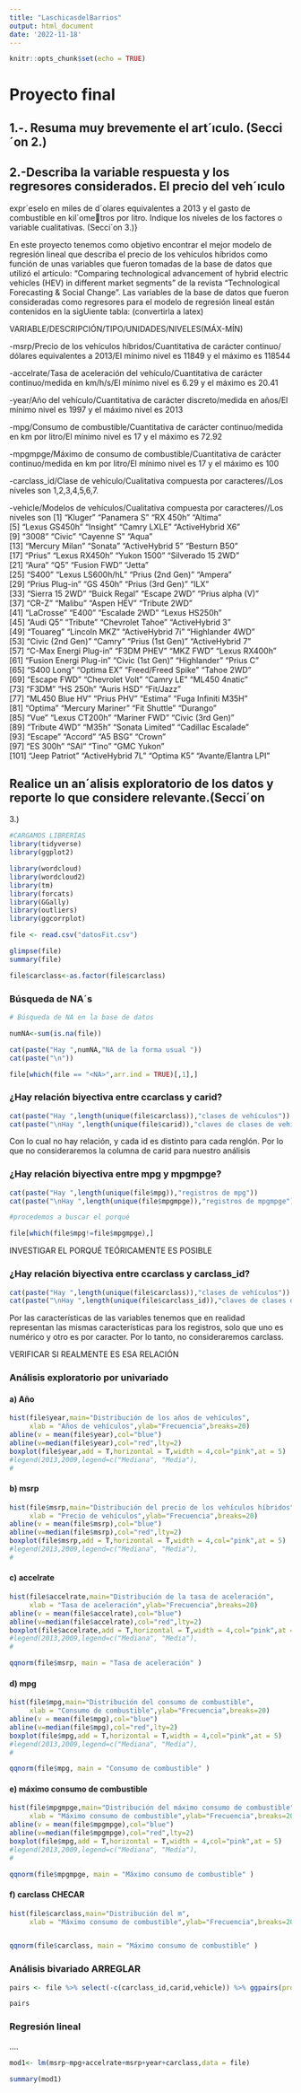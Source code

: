 ---
title: "LaschicasdelBarrios"
output: html_document
date: '2022-11-18'
---

```{r setup, include=FALSE}
knitr::opts_chunk$set(echo = TRUE)
```

# Proyecto final

## 1.-. Resuma muy brevemente el art´ıculo. (Secci´on 2.)

## 2.-Describa la variable respuesta y los regresores considerados. El precio del veh´ıculo
expr´eselo en miles de d´olares equivalentes a 2013 y el gasto de combustible en kil´ometros por litro. Indique los niveles de los factores o variable cualitativas. (Secci´on 3.)}


En este proyecto tenemos como objetivo encontrar el mejor modelo de regresión lineal que describa el precio de los vehículos híbridos como función de unas variables que fueron tomadas de la base de datos que utilizó el artículo: "Comparing technological advancement of hybrid electric
vehicles (HEV) in different market segments" de la revista "Technological Forecasting & Social Change". Las variables de la base de datos que fueron consideradas como regresores para el modelo de regresión lineal están contenidos en la sigUiente tabla: (convertirla a latex)

VARIABLE/DESCRIPCIÓN/TIPO/UNIDADES/NIVELES(MÁX-MÍN)

-msrp/Precio de los vehículos híbridos/Cuantitativa de carácter continuo/ dólares equivalentes a 2013/El mínimo nivel es 11849 y el máximo es 118544

-accelrate/Tasa de aceleración del vehículo/Cuantitativa de carácter continuo/medida en km/h/s/El mínimo nivel es 6.29 y el máximo es 20.41

-year/Año del vehículo/Cuantitativa de carácter discreto/medida en años/El mínimo nivel es 1997 y el máximo nivel es 2013


-mpg/Consumo de combustible/Cuantitativa de carácter continuo/medida en km por litro/El mínimo nivel es 17 y el máximo es 72.92

-mpgmpge/Máximo de consumo de combustible/Cuantitativa de carácter continuo/medida en km por litro/El mínimo nivel es 17 y el máximo es 100

-carclass_id/Clase de vehículo/Cualitativa compuesta por caracteres//Los niveles son 1,2,3,4,5,6,7.

-vehicle/Modelos de vehículos/Cualitativa compuesta por caracteres//Los niveles son 
[1] "Kluger"                "Panamera S"            "RX 450h"               "Altima"               
  [5] "Lexus GS450h"          "Insight"               "Camry LXLE"            "ActiveHybrid X6"      
  [9] "3008"                  "Civic"                 "Cayenne S"             "Aqua"                 
 [13] "Mercury Milan"         "Sonata"                "ActiveHybrid 5"        "Besturn B50  "        
 [17] "Prius"                 "Lexus RX450h"          "Yukon 1500"            "Silverado 15 2WD"     
 [21] "Aura"                  "Q5"                    "Fusion FWD"            "Jetta"                
 [25] "S400"                  "Lexus LS600h/hL"       "Prius (2nd Gen)"       "Ampera"               
 [29] "Prius Plug-in"         "GS 450h"               "Prius (3rd Gen)"       "ILX"                  
 [33] "Sierra 15 2WD"         "Buick Regal"           "Escape 2WD"            "Prius alpha (V)"      
 [37] "CR-Z"                  "Malibu"                "Aspen HEV"             "Tribute 2WD"          
 [41] "LaCrosse"              "E400"                  "Escalade 2WD"          "Lexus HS250h"         
 [45] "Audi Q5"               "Tribute"               "Chevrolet Tahoe"       "ActiveHybrid 3"       
 [49] "Touareg"               "Lincoln MKZ"           "ActiveHybrid 7i"       "Highlander 4WD"       
 [53] "Civic (2nd Gen)"       "Camry"                 "Prius (1st Gen)"       "ActiveHybrid 7"       
 [57] "C-Max Energi Plug-in"  "F3DM PHEV"             "MKZ FWD"               "Lexus RX400h"         
 [61] "Fusion Energi Plug-in" "Civic (1st Gen)"       "Highlander"            "Prius C"              
 [65] "S400 Long"             "Optima EX"             "Freed/Freed Spike"     "Tahoe 2WD"            
 [69] "Escape FWD"            "Chevrolet Volt"        "Camry LE"              "ML450 4natic"         
 [73] "F3DM"                  "HS 250h"               "Auris HSD"             "Fit/Jazz"             
 [77] "ML450 Blue HV"         "Prius PHV"             "Estima"                "Fuga Infiniti M35H"   
 [81] "Optima"                "Mercury Mariner"       "Fit Shuttle"           "Durango"              
 [85] "Vue"                   "Lexus CT200h"          "Mariner FWD"           "Civic (3rd Gen)"      
 [89] "Tribute 4WD"           "M35h"                  "Sonata Limited"        "Cadillac Escalade"    
 [93] "Escape"                "Accord"                "A5 BSG"                "Crown"                
 [97] "ES 300h"               "SAI"                   "Tino"                  "GMC Yukon"            
[101] "Jeep Patriot"          "ActiveHybrid 7L"       "Optima K5"             "Avante/Elantra LPI"


## Realice un an´alisis exploratorio de los datos y reporte lo que considere relevante.(Secci´on
3.)

```{r}
#CARGAMOS LIBRERÍAS
library(tidyverse)
library(ggplot2)

library(wordcloud)
library(wordcloud2)
library(tm)
library(forcats)
library(GGally)
library(outliers)
library(ggcorrplot)

file <- read.csv("datosFit.csv")

```


```{r}
glimpse(file)
summary(file)

file$carclass<-as.factor(file$carclass)
```
### Búsqueda de NA´s

```{r paged.print=FALSE}
# Búsqueda de NA en la base de datos

numNA<-sum(is.na(file))

cat(paste("Hay ",numNA,"NA de la forma usual "))
cat(paste("\n"))

file[which(file == "<NA>",arr.ind = TRUE)[,1],]
```


### ¿Hay relación biyectiva entre ccarclass y carid?

```{r}
cat(paste("Hay ",length(unique(file$carclass)),"clases de vehículos"))
cat(paste("\nHay ",length(unique(file$carid)),"claves de clases de vehículos"))
```
Con lo cual no hay relación, y cada id es distinto para cada renglón. Por lo que no consideraremos la columna de carid para nuestro análisis


### ¿Hay relación biyectiva entre mpg y mpgmpge?

```{r}
cat(paste("Hay ",length(unique(file$mpg)),"registros de mpg"))
cat(paste("\nHay ",length(unique(file$mpgmpge)),"registros de mpgmpge"))
```
```{r}
#procedemos a buscar el porqué

file[which(file$mpg!=file$mpgmpge),]
```

INVESTIGAR EL PORQUÉ TEÓRICAMENTE ES POSIBLE


### ¿Hay relación biyectiva entre ccarclass y carclass_id?

```{r}
cat(paste("Hay ",length(unique(file$carclass)),"clases de vehículos"))
cat(paste("\nHay ",length(unique(file$carclass_id)),"claves de clases de vehículos"))
```
Por las características de las variables tenemos que en realidad representan las mismas características para los registros, solo que uno es numérico y otro es por caracter. Por lo tanto, no consideraremos carclass.

VERIFICAR SI REALMENTE ES ESA RELACIÓN

### Análisis exploratorio por univariado

#### a) Año

```{r}
hist(file$year,main="Distribución de los años de vehículos",
     xlab = "Años de vehículos",ylab="Frecuencia",breaks=20)
abline(v = mean(file$year),col="blue")
abline(v=median(file$year),col="red",lty=2)
boxplot(file$year,add = T,horizontal = T,width = 4,col="pink",at = 5)
#legend(2013,2009,legend=c("Mediana", "Media"),
#

```

#### b) msrp

```{r}
hist(file$msrp,main="Distribución del precio de los vehículos híbridos",
     xlab = "Precio de vehículos",ylab="Frecuencia",breaks=20)
abline(v = mean(file$msrp),col="blue")
abline(v=median(file$msrp),col="red",lty=2)
boxplot(file$msrp,add = T,horizontal = T,width = 4,col="pink",at = 5)
#legend(2013,2009,legend=c("Mediana", "Media"),
#

```

#### c) accelrate

```{r}
hist(file$accelrate,main="Distribución de la tasa de aceleración",
     xlab = "Tasa de aceleración",ylab="Frecuencia",breaks=20)
abline(v = mean(file$accelrate),col="blue")
abline(v=median(file$accelrate),col="red",lty=2)
boxplot(file$accelrate,add = T,horizontal = T,width = 4,col="pink",at = 5)
#legend(2013,2009,legend=c("Mediana", "Media"),
#

qqnorm(file$msrp, main = "Tasa de aceleración" )
```

#### d) mpg

```{r}
hist(file$mpg,main="Distribución del consumo de combustible",
     xlab = "Consumo de combustible",ylab="Frecuencia",breaks=20)
abline(v = mean(file$mpg),col="blue")
abline(v=median(file$mpg),col="red",lty=2)
boxplot(file$mpg,add = T,horizontal = T,width = 4,col="pink",at = 5)
#legend(2013,2009,legend=c("Mediana", "Media"),
#

qqnorm(file$mpg, main = "Consumo de combustible" )

```

#### e) máximo consumo de combustible

```{r}
hist(file$mpgmpge,main="Distribución del máximo consumo de combustible",
     xlab = "Máximo consumo de combustible",ylab="Frecuencia",breaks=20)
abline(v = mean(file$mpgmpge),col="blue")
abline(v=median(file$mpgmpge),col="red",lty=2)
boxplot(file$mpg,add = T,horizontal = T,width = 4,col="pink",at = 5)
#legend(2013,2009,legend=c("Mediana", "Media"),
#

qqnorm(file$mpgmpge, main = "Máximo consumo de combustible" )

```

#### f) carclass CHECAR

```{r}
hist(file$carclass,main="Distribución del m",
     xlab = "Máximo consumo de combustible",ylab="Frecuencia",breaks=20)


qqnorm(file$carclass, main = "Máximo consumo de combustible" )

```


### Análisis bivariado ARREGLAR

```{r}
pairs <- file %>% select(-c(carclass_id,carid,vehicle)) %>% ggpairs(progress = F,mapping=ggplot2::aes(colour =carclass,alpha=0.8))

pairs
```








### Regresión lineal


....



```{r}
mod1<- lm(msrp~mpg+accelrate+msrp+year+carclass,data = file)

summary(mod1)
```





















